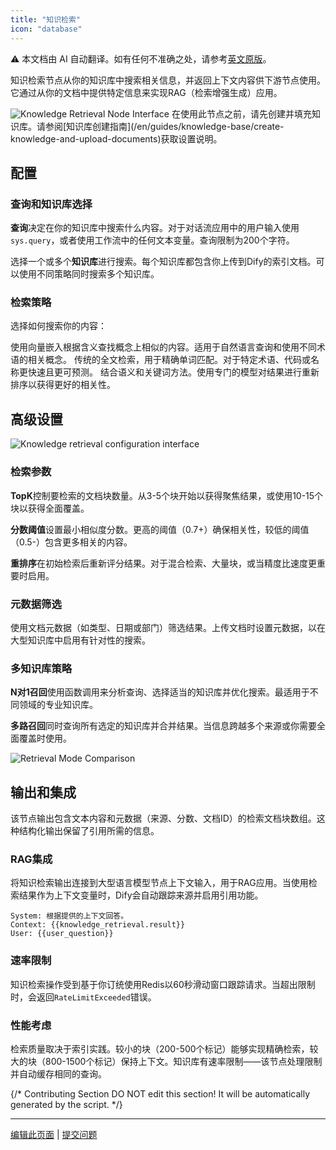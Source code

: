 ```yaml
---
title: "知识检索"
icon: "database"
---
```


<Note> ⚠️ 本文档由 AI 自动翻译。如有任何不准确之处，请参考[英文原版](/en/documentation/pages/nodes/knowledge-retrieval)。</Note>


知识检索节点从你的知识库中搜索相关信息，并返回上下文内容供下游节点使用。它通过从你的文档中提供特定信息来实现RAG（检索增强生成）应用。

<Frame caption="知识检索节点配置">
  <img src="https://assets-docs.dify.ai/dify-enterprise-mintlify/en/guides/workflow/node/d90961c6d794d425a8e11df177315188.png" alt="Knowledge Retrieval Node Interface" />
</Frame>

<Info>
  在使用此节点之前，请先创建并填充知识库。请参阅[知识库创建指南](/en/guides/knowledge-base/create-knowledge-and-upload-documents)获取设置说明。
</Info>

## 配置

### 查询和知识库选择

**查询**决定在你的知识库中搜索什么内容。对于对话流应用中的用户输入使用`sys.query`，或者使用工作流中的任何文本变量。查询限制为200个字符。

选择一个或多个**知识库**进行搜索。每个知识库都包含你上传到Dify的索引文档。可以使用不同策略同时搜索多个知识库。

### 检索策略

选择如何搜索你的内容：

<Tabs>
  <Tab title="语义检索">
    使用向量嵌入根据含义查找概念上相似的内容。适用于自然语言查询和使用不同术语的相关概念。
  </Tab>
  
  <Tab title="关键词检索">
    传统的全文检索，用于精确单词匹配。对于特定术语、代码或名称更快速且更可预测。
  </Tab>
  
  <Tab title="混合检索">
    结合语义和关键词方法。使用专门的模型对结果进行重新排序以获得更好的相关性。
  </Tab>
</Tabs>

## 高级设置

<Frame caption="高级检索配置选项">
  <img src="https://assets-docs.dify.ai/2025/03/fbd43d558f83b355a1b18ac26a253b84.png" alt="Knowledge retrieval configuration interface" />
</Frame>

### 检索参数

**TopK**控制要检索的文档块数量。从3-5个块开始以获得聚焦结果，或使用10-15个块以获得全面覆盖。

**分数阈值**设置最小相似度分数。更高的阈值（0.7+）确保相关性，较低的阈值（0.5-）包含更多相关的内容。

**重排序**在初始检索后重新评分结果。对于混合检索、大量块，或当精度比速度更重要时启用。

### 元数据筛选

使用文档元数据（如类型、日期或部门）筛选结果。上传文档时设置元数据，以在大型知识库中启用有针对性的搜索。

### 多知识库策略

**N对1召回**使用函数调用来分析查询、选择适当的知识库并优化搜索。最适用于不同领域的专业知识库。

**多路召回**同时查询所有选定的知识库并合并结果。当信息跨越多个来源或你需要全面覆盖时使用。

<Frame caption="多个知识库检索策略比较">
  <img src="https://assets-docs.dify.ai/dify-enterprise-mintlify/en/guides/workflow/node/4a3007cda9dfa50ddac3711693725dce.png" alt="Retrieval Mode Comparison" />
</Frame>

## 输出和集成

该节点输出包含文本内容和元数据（来源、分数、文档ID）的检索文档块数组。这种结构化输出保留了引用所需的信息。

### RAG集成

将知识检索输出连接到大型语言模型节点上下文输入，用于RAG应用。当使用检索结果作为上下文变量时，Dify会自动跟踪来源并启用引用功能。

```text
System: 根据提供的上下文回答。
Context: {{knowledge_retrieval.result}}
User: {{user_question}}
```

### 速率限制

知识检索操作受到基于你订统使用Redis以60秒滑动窗口跟踪请求。当超出限制时，会返回`RateLimitExceeded`错误。

### 性能考虑

检索质量取决于索引实践。较小的块（200-500个标记）能够实现精确检索，较大的块（800-1500个标记）保持上下文。知识库有速率限制——该节点处理限制并自动缓存相同的查询。

{/*
Contributing Section
DO NOT edit this section!
It will be automatically generated by the script.
*/}

---

[编辑此页面](https://github.com/langgenius/dify-docs/edit/main/zh-hans/documentation/pages/nodes/knowledge-retrieval.mdx) | [提交问题](https://github.com/langgenius/dify-docs/issues/new?template=docs.yml)

